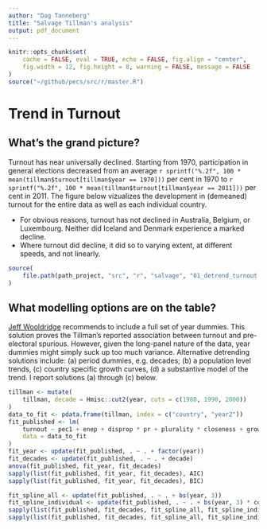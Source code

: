 ```yaml
---
author: "Dag Tanneberg"
title: "Salvage Tillman's analysis"
output: pdf_document
---
```


```r
knitr::opts_chunk$set(
    cache = FALSE, eval = TRUE, echo = FALSE, fig.align = "center",
    fig.width = 12, fig.height = 8, warning = FALSE, message = FALSE
)
source("~/github/pecs/src/r/master.R")
```

# Trend in Turnout

## What's the grand picture?

Turnout has near universally declined. Starting from 1970, participation in general elections decreased from an average `r sprintf("%.2f", 100 * mean(tillman$turnout[tillman$year == 1970]))` per cent in 1970 to `r sprintf("%.2f", 100 * mean(tillman$turnout[tillman$year == 2011]))` per cent in 2011. The figure below vizualizes the development in (demeaned) turnout for the entire data as
well as each individual country.

- For obvious reasons, turnout has not declined in Australia, Belgium, or
    Luxembourg. Neither did Iceland and Denmark experience a marked decline.
- Where turnout did decline, it did so to varying extent, at different speeds,
    and not linearly.

```r
source(
    file.path(path_project, "src", "r", "salvage", "01_detrend_turnout.R")
)
```

## What modelling options are on the table?

[Jeff Wooldridge](https://www.statalist.org/forums/forum/general-stata-discussion/
general/1308432-detrended-variable-in-a-panel-dataset) recommends to include
a full set of year dummies. This solution proves the Tillman's reported
association between turnout and pre-electoral spurious. However, given the
long-panel nature of the data, year dummies might simply suck up too much
variance. Alternative detrending solutions include: (a) period dummies, e.g.
decades; (b) a population level trends, (c) country specific growth curves,
(d) a substantive model of the trend. I report solutions (a) through (c) below.

```r
tillman <- mutate(
    tillman, decade = Hmisc::cut2(year, cuts = c(1980, 1990, 2000))
)
data_to_fit <- pdata.frame(tillman, index = c("country", "year2"))
fit_published <- lm(
    turnout ~ pec1 + enep + disprop * pr + plurality * closeness + growth + lnincome + country,
    data = data_to_fit
)
fit_year <- update(fit_published, . ~ . + factor(year))
fit_decades <- update(fit_published, . ~ . + decade)
anova(fit_published, fit_year, fit_decades)
sapply(list(fit_published, fit_year, fit_decades), AIC)
sapply(list(fit_published, fit_year, fit_decades), BIC)

fit_spline_all <- update(fit_published, . ~ . + bs(year, 3))
fit_spline_individual <- update(fit_published, . ~ . + bs(year, 3) * country)
sapply(list(fit_published, fit_decades, fit_spline_all, fit_spline_individual), AIC)
sapply(list(fit_published, fit_decades, fit_spline_all, fit_spline_individual), BIC)
```












